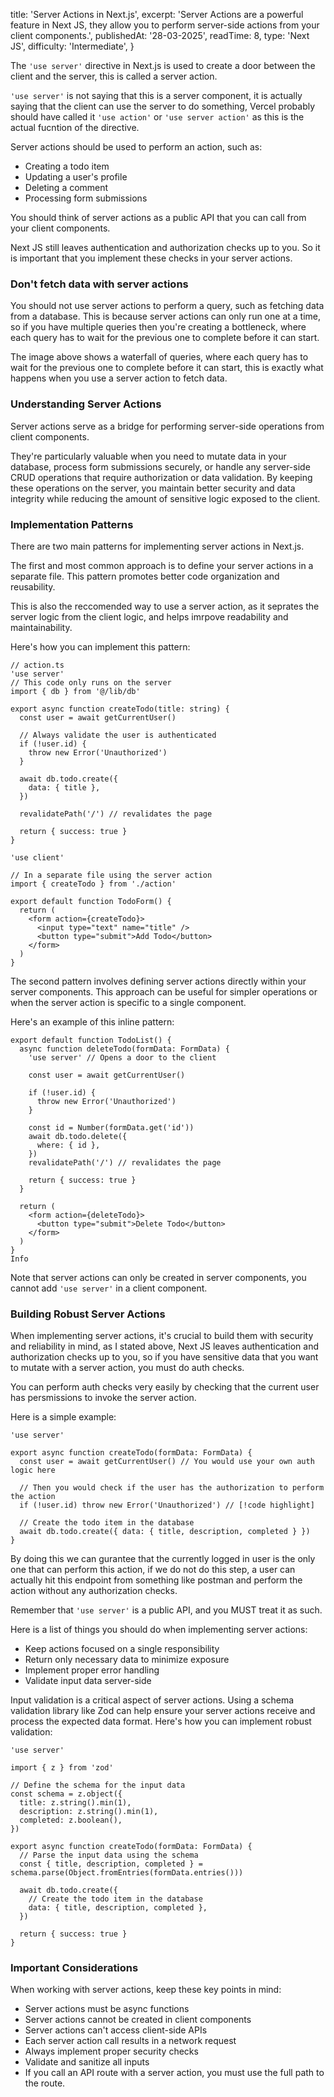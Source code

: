   title: 'Server Actions in Next.js',
  excerpt:
    'Server Actions are a powerful feature in Next JS, they allow you to perform server-side actions from your client components.',
  publishedAt: '28-03-2025',
  readTime: 8,
  type: 'Next JS',
  difficulty: 'Intermediate',
}

The `'use server'` directive in Next.js is used to create a door between the client and the server, this is called a server action.

`'use server'` is not saying that this is a server component, it is actually saying that the client can use the server to do something, Vercel
probably should have called it `'use action'` or `'use server action'` as this is the actual fucntion of the directive.

Server actions should be used to perform an action, such as:

- Creating a todo item
- Updating a user's profile
- Deleting a comment
- Processing form submissions

<Alert type="warning">
You should think of server actions as a public API that you can call from your client components.

Next JS still leaves authentication and authorization checks up to you. So it is important that you implement these checks in your server actions.

</Alert>

### Don't fetch data with server actions

You should not use server actions to perform a query, such as fetching data from a database. This is because server actions can only run one at a time,
so if you have multiple queries then you're creating a bottleneck, where each query has to wait for the previous one to complete before it can start.

<ArticleImage
  darkSrc="/images/blog/dark_mode_waterfall.svg"
  lightSrc="/images/blog/light_mode_waterfall.svg"
  alt="Diagram showing how use server works in Next.js Here's how you can implement this pattern:"
  size="xlarge"
/>

The image above shows a waterfall of queries, where each query has to wait for the previous one to complete before it can start, this is exactly
what happens when you use a server action to fetch data.

### **Understanding** Server Actions

Server actions serve as a bridge for performing server-side operations from client components.

They're particularly valuable when you need to mutate data in your database, process form submissions securely,
or handle any server-side CRUD operations that require authorization or data validation. By keeping these operations on the server,
you maintain better security and data integrity while reducing the amount of sensitive logic exposed to the client.

### Implementation Patterns

There are two main patterns for implementing server actions in Next.js.

The first and most common approach is to define your server actions in a separate file.
This pattern promotes better code organization and reusability.

<ArticleImage
  darkSrc="/images/blog/sep_dark_use_server.svg"
  lightSrc="/images/blog/sep_light_use_server.svg"
  alt="Diagram showing how use server works in Next.js Here's how you can implement this pattern:"
  size="large"
/>

This is also the reccomended way to use a server action, as it seprates the server logic from the client logic, and helps imrpove
readability and maintainability.

Here's how you can implement this pattern:

```tsx
// action.ts
'use server'
// This code only runs on the server
import { db } from '@/lib/db'

export async function createTodo(title: string) {
  const user = await getCurrentUser()

  // Always validate the user is authenticated
  if (!user.id) {
    throw new Error('Unauthorized')
  }

  await db.todo.create({
    data: { title },
  })

  revalidatePath('/') // revalidates the page

  return { success: true }
}
```

```tsx
'use client'

// In a separate file using the server action
import { createTodo } from './action'

export default function TodoForm() {
  return (
    <form action={createTodo}>
      <input type="text" name="title" />
      <button type="submit">Add Todo</button>
    </form>
  )
}
```

The second pattern involves defining server actions directly within your server components. This approach can be useful for simpler operations or when the server action is specific to a single component.

<ArticleImage
  darkSrc="/images/blog/dark_use_server.svg"
  lightSrc="/images/blog/light_use_server.svg"
  alt="Diagram showing how use server works in Next.js"
  size="large"
/>

Here's an example of this inline pattern:

```tsx
export default function TodoList() {
  async function deleteTodo(formData: FormData) {
    'use server' // Opens a door to the client

    const user = await getCurrentUser()

    if (!user.id) {
      throw new Error('Unauthorized')
    }

    const id = Number(formData.get('id'))
    await db.todo.delete({
      where: { id },
    })
    revalidatePath('/') // revalidates the page

    return { success: true }
  }

  return (
    <form action={deleteTodo}>
      <button type="submit">Delete Todo</button>
    </form>
  )
}
Info
```

Note that server actions can only be created in server components, you cannot add `'use server'` in a client component.

### Building Robust Server Actions

When implementing server actions, it's crucial to build them with security and reliability in mind, as I stated
above, Next JS leaves authentication and authorization checks up to you, so if you have sensitive data that
you want to mutate with a server action, you must do auth checks.

You can perform auth checks very easily by checking that the current user has persmissions to invoke the server action.

Here is a simple example:

```tsx
'use server'

export async function createTodo(formData: FormData) {
  const user = await getCurrentUser() // You would use your own auth logic here

  // Then you would check if the user has the authorization to perform the action
  if (!user.id) throw new Error('Unauthorized') // [!code highlight]

  // Create the todo item in the database
  await db.todo.create({ data: { title, description, completed } })
}
```

By doing this we can gurantee that the currently logged in user is the only one that can
perform this action, if we do not do this step, a user can actually hit this endpoint from something
like postman and perform the action without any authorization checks.

Remember that `'use server'` is a public API, and you MUST treat it as such.

Here is a list of things you should do when implementing server actions:

- Keep actions focused on a single responsibility
- Return only necessary data to minimize exposure
- Implement proper error handling
- Validate input data server-side

Input validation is a critical aspect of server actions. Using a schema validation library like Zod can help ensure your server actions receive and process the expected data format. Here's how you can implement robust validation:

```tsx
'use server'

import { z } from 'zod'

// Define the schema for the input data
const schema = z.object({
  title: z.string().min(1),
  description: z.string().min(1),
  completed: z.boolean(),
})

export async function createTodo(formData: FormData) {
  // Parse the input data using the schema
  const { title, description, completed } = schema.parse(Object.fromEntries(formData.entries()))

  await db.todo.create({
    // Create the todo item in the database
    data: { title, description, completed },
  })

  return { success: true }
}
```

### Important Considerations

When working with server actions, keep these key points in mind:

- Server actions must be async functions
- Server actions cannot be created in client components
- Server actions can't access client-side APIs
- Each server action call results in a network request
- Always implement proper security checks
- Validate and sanitize all inputs
- If you call an API route with a server action, you must use the full path to the route.
